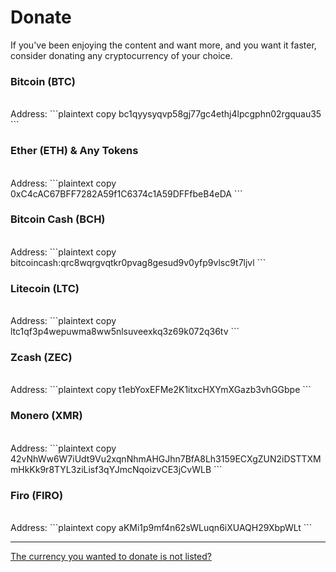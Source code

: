 
# Donate

If you've been enjoying the content and want more, and you want it faster, consider donating any cryptocurrency of your choice.

### Bitcoin (BTC)

<br/>
<Features>
  <Feature index={0} centered style={{
    display: 'flex',
    alignItems: 'end',
    justifyContent: 'center',
    backgroundImage: 'url(/assets/wallets/btc.png)',
    backgroundSize: 'cover',
    backgroundPosition: 'center',
    color: '#fff',
    minHeight: 392,
    minWidth: 392
  }}>
  </Feature>
  <Feature index={1} large>
    <div>
    Address:
    ```plaintext copy
    bc1qyysyqvp58gj77gc4ethj4lpcgphn02rgquau35
    ```
    </div>
  </Feature>
</Features>

### Ether (ETH) & Any Tokens

<br/>
<Features>
  <Feature index={0} centered style={{
    display: 'flex',
    alignItems: 'end',
    justifyContent: 'center',
    backgroundImage: 'url(/assets/wallets/eth.png)',
    backgroundSize: 'cover',
    backgroundPosition: 'center',
    color: '#fff',
    minHeight: 392,
    minWidth: 392
  }}>
  </Feature>
  <Feature index={1} large>
    <div>
    Address:
    ```plaintext copy
    0xC4cAC67BFF7282A59f1C6374c1A59DFFfbeB4eDA
    ```
    </div>
  </Feature>
</Features>

### Bitcoin Cash (BCH)

<br/>
<Features>
  <Feature index={0} centered style={{
    display: 'flex',
    alignItems: 'end',
    justifyContent: 'center',
    backgroundImage: 'url(/assets/wallets/bch.png)',
    backgroundSize: 'cover',
    backgroundPosition: 'center',
    color: '#fff',
    minHeight: 392,
    minWidth: 392
  }}>
  </Feature>
  <Feature index={1} large>
    <div>
    Address:
    ```plaintext copy
    bitcoincash:qrc8wqrgvqtkr0pvag8gesud9v0yfp9vlsc9t7ljvl
    ```
    </div>
  </Feature>
</Features>

### Litecoin (LTC)

<br/>
<Features>
  <Feature index={0} centered style={{
    display: 'flex',
    alignItems: 'end',
    justifyContent: 'center',
    backgroundImage: 'url(/assets/wallets/ltc.png)',
    backgroundSize: 'cover',
    backgroundPosition: 'center',
    color: '#fff',
    minHeight: 392,
    minWidth: 392
  }}>
  </Feature>
  <Feature index={1} large>
    <div>
    Address:
    ```plaintext copy
    ltc1qf3p4wepuwma8ww5nlsuveexkq3z69k072q36tv
    ```
    </div>
  </Feature>
</Features>

### Zcash (ZEC)

<br/>
<Features>
  <Feature index={0} centered style={{
    display: 'flex',
    alignItems: 'end',
    justifyContent: 'center',
    backgroundImage: 'url(/assets/wallets/zec.png)',
    backgroundSize: 'cover',
    backgroundPosition: 'center',
    color: '#fff',
    minHeight: 392,
    minWidth: 392
  }}>
  </Feature>
  <Feature index={1} large>
    <div>
    Address:
    ```plaintext copy
    t1ebYoxEFMe2K1itxcHXYmXGazb3vhGGbpe
    ```
    </div>
  </Feature>
</Features>

### Monero (XMR)

<br/>
<Features>
  <Feature index={0} centered style={{
    display: 'flex',
    alignItems: 'end',
    justifyContent: 'center',
    backgroundImage: 'url(/assets/wallets/xmr.png)',
    backgroundSize: 'cover',
    backgroundPosition: 'center',
    color: '#fff',
    minHeight: 392,
    minWidth: 392
  }}>
  </Feature>
  <Feature index={1} large>
    <div>
    Address:
    ```plaintext copy
    42vNhWw6W7iUdt9Vu2xqnNhmAHGJhn7BfA8Lh3159ECXgZUN2iDSTTXMmHkKk9r8TYL3ziLisf3qYJmcNqoizvCE3jCvWLB
    ```
    </div>
  </Feature>
</Features>

### Firo (FIRO)

<br/>
<Features>
  <Feature index={0} centered style={{
    display: 'flex',
    alignItems: 'end',
    justifyContent: 'center',
    backgroundImage: 'url(/assets/wallets/firo.png)',
    backgroundSize: 'cover',
    backgroundPosition: 'center',
    color: '#fff',
    minHeight: 392,
    minWidth: 392
  }}>
  </Feature>
  <Feature index={1} large>
    <div>
    Address:
    ```plaintext copy
    aKMi1p9mf4n62sWLuqn6iXUAQH29XbpWLt
    ```
    </div>
  </Feature>
</Features>

---

[The currency you wanted to donate is not listed?](https://twitter.com/messages/compose?recipient_id=493540838)